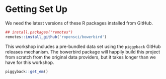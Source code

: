 # Getting Set Up

We need the latest versions of these R packages installed from GitHub. 

```r
## install.packages("remotes")
remotes::install_github('ropensci/bowerbird')
```

This workshop includes a pre-bundled data set using the `piggyback` GitHub releases mechanism. The bowerbird package will happily build this project from scratch from
the original data providers, but it takes longer than we have for this workshop. 

```r
piggyback::get_em()
```
